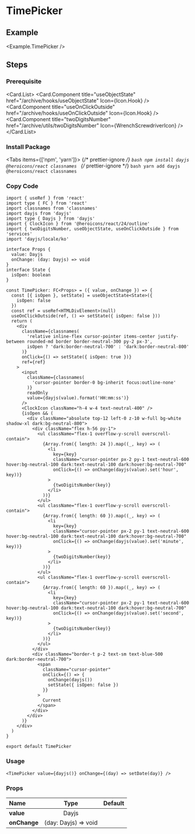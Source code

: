 
<BackTop />

# TimePicker

## Example

<Example.TimePicker />

## Steps

<div className="steps">

### Prerequisite

<Card.List>
  <Card.Component
    title="useObjectState"
    href="/archive/hooks/useObjectState"
    Icon={Icon.Hook}
  />
  <Card.Component
    title="useOnClickOutside"
    href="/archive/hooks/useOnClickOutside"
    Icon={Icon.Hook}
  />
  <Card.Component
    title="twoDigitsNumber"
    href="/archive/utils/twoDigitsNumber"
    Icon={WrenchScrewdriverIcon}
  />
</Card.List>

### Install Package

<Tabs items={['npm', 'yarn']}>
  {/* prettier-ignore */}
  <Tab>
    ```bash
    npm install dayjs @heroicons/react classnames
    ```
    </Tab>
  {/* prettier-ignore */}
  <Tab>
    ```bash
    yarn add dayjs @heroicons/react classnames
    ```
</Tab>
</Tabs>

### Copy Code

```tsx filename="components/TimePicker/index.tsx"
import { useRef } from 'react'
import type { FC } from 'react'
import classnames from 'classnames'
import dayjs from 'dayjs'
import type { Dayjs } from 'dayjs'
import { ClockIcon } from '@heroicons/react/24/outline'
import { twoDigitsNumber, useObjectState, useOnClickOutside } from 'services'
import 'dayjs/locale/ko'

interface Props {
  value: Dayjs
  onChange: (day: Dayjs) => void
}
interface State {
  isOpen: boolean
}

const TimePicker: FC<Props> = ({ value, onChange }) => {
  const [{ isOpen }, setState] = useObjectState<State>({
    isOpen: false
  })
  const ref = useRef<HTMLDivElement>(null)
  useOnClickOutside(ref, () => setState({ isOpen: false }))
  return (
    <div
      className={classnames(
        'relative inline-flex cursor-pointer items-center justify-between rounded-md border border-neutral-300 py-2 px-3',
        isOpen ? 'dark:border-neutral-700' : 'dark:border-neutral-800'
      )}
      onClick={() => setState({ isOpen: true })}
      ref={ref}
    >
      <input
        className={classnames(
          'cursor-pointer border-0 bg-inherit focus:outline-none'
        )}
        readOnly
        value={dayjs(value).format('HH:mm:ss')}
      />
      <ClockIcon className="h-4 w-4 text-neutral-400" />
      {isOpen && (
        <div className="absolute top-12 left-0 z-10 w-full bg-white shadow-xl dark:bg-neutral-800">
          <div className="flex h-56 py-1">
            <ul className="flex-1 overflow-y-scroll overscroll-contain">
              {Array.from({ length: 24 }).map((_, key) => (
                <li
                  key={key}
                  className="cursor-pointer px-2 py-1 text-neutral-600 hover:bg-neutral-100 dark:text-neutral-100 dark:hover:bg-neutral-700"
                  onClick={() => onChange(dayjs(value).set('hour', key))}
                >
                  {twoDigitsNumber(key)}
                </li>
              ))}
            </ul>
            <ul className="flex-1 overflow-y-scroll overscroll-contain">
              {Array.from({ length: 60 }).map((_, key) => (
                <li
                  key={key}
                  className="cursor-pointer px-2 py-1 text-neutral-600 hover:bg-neutral-100 dark:text-neutral-100 dark:hover:bg-neutral-700"
                  onClick={() => onChange(dayjs(value).set('minute', key))}
                >
                  {twoDigitsNumber(key)}
                </li>
              ))}
            </ul>
            <ul className="flex-1 overflow-y-scroll overscroll-contain">
              {Array.from({ length: 60 }).map((_, key) => (
                <li
                  key={key}
                  className="cursor-pointer px-2 py-1 text-neutral-600 hover:bg-neutral-100 dark:text-neutral-100 dark:hover:bg-neutral-700"
                  onClick={() => onChange(dayjs(value).set('second', key))}
                >
                  {twoDigitsNumber(key)}
                </li>
              ))}
            </ul>
          </div>
          <div className="border-t p-2 text-sm text-blue-500 dark:border-neutral-700">
            <span
              className="cursor-pointer"
              onClick={() => {
                onChange(dayjs())
                setState({ isOpen: false })
              }}
            >
              Current
            </span>
          </div>
        </div>
      )}
    </div>
  )
}

export default TimePicker
```

### Usage

```tsx
<TimePicker value={dayjs()} onChange={(day) => setDate(day)} />
```

</div>

### Props

| Name                     |         Type         | Default |
| :----------------------- | :------------------: | :-----: |
| **value**<Required />    |        Dayjs         |         |
| **onChange**<Required /> | (day: Dayjs) => void |         |

<Comment />
